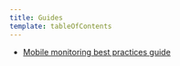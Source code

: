 ```yaml
---
title: Guides
template: tableOfContents
---
```


* [Mobile monitoring best practices guide](/docs/mobile-monitoring/new-relic-mobile/guides/mobile-monitoring-best-practices-guide)
